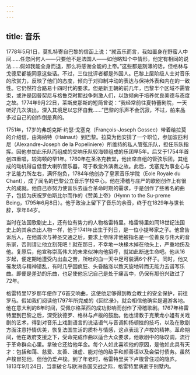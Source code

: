 ```yaml
---
---
---
```

title: 音乐
---




1778年5月1日，莫扎特寄自巴黎的信函上说：“就音乐而言，我如置身在野蛮人中间……任您问何人——只要他不是法国人——如他略知个中情形，他定有相同的说法……假如我能全身而退，那么将感谢全能的上帝。”这些都是刻薄的话，但格林与戈德尼都能同意这些话。不过，三位批评者都是外国人。巴黎上层阶级人士对音乐的欣赏力，反映了他们的态度，倾向于对抑制冲动的表达与保持外表和内在的一致性。它仍然符合路易十四时代的要求。但是新王朝的前几年，巴黎半个区域不需管束，或许是因普契尼与格鲁克时期战争刺激人们，以致倾向于培养优良美德与态度之故。1774年9月22日，莱斯皮那斯的短简曾说：“我经常前往夏特蕾剧院，一天听好几次演出，深入其境足以忘怀自我……”巴黎的乐声不会沉寂，不过，舶来品多过自己的创作倒是真的。

1751年，17岁的弗朗克斯·约瑟·戈塞克（François-Joseph Gossec）带着给拉莫的介绍信，由海纳特（Hainaut）到巴黎。拉莫为他安排了一个职位，参加波匹利尼（Alexandre-Joseph de la Popeliniere）所维持的私人管弦乐队，担任乐队指挥。因他参加此乐队而组成的交响乐队较海顿组成的乐团早5年。后又于1754年首创四重唱，较海顿的早1年。1760年在圣洛克教堂，他出席自组的管弦乐团，其组成的动机得自低音大喇叭管乐器，可于教堂外演奏之故。此后，戈塞克为事业心与才艺能力所左右，满怀抱负，1784年他创办了皇家音乐学院（Eole Royale du Chant），成了闻名的巴黎公立音乐学校中心。他在滑稽与庄严的歌剧创作上有很大的成就。他自己亦努力使音乐去适合革命时期的需求，于是创作了些著名的曲子，包括为庆祝罗伯斯比尔而作的《赞美上帝》（Hymn to the Su-preme Being，1795年6月8日）。他于政治上留下了音乐的余音，终于在1829年与世长辞，享年84岁。

当时在法国歌剧史上，还有位有势力的人物格雷特里。格雷特里如同18世纪法国史上的其余杰出人物一样，他于1741年出生于列日，是一位小提琴家之子。他曾告诉后人，在他首次与神圣交通之后，要求上帝除非他被指名是一位善良与伟大的音乐家，否则请让他立刻死吧！就在那日，不幸地一块椽木掉在他头上，严重地伤及他。复原后，他宣称崇高伟大的未来似神向他招呼，就如此断送生命吧。他从16岁起，便定期地遭受内出血之苦，所吐的血一天中足可装满6个杯子。同时，他又罹发烧与精神错乱，有时几乎因疯狂、头昏脑涨以致天旋地转而无能力去谱写乐曲。即便是差劲的乐曲，也足使他忘记自己是处于痛苦中，仍保有那份兴致过了72年。

格雷特里17岁那年便作了6首交响曲，这使他足够得到教会教士的安全保护，前往罗马。假如我们阅读他1797年所完成的《回忆录》，就会相信他确实是遍游各地。他在意大利的8年时间，受佩尔格莱西的成功影响而创作了滑稽歌剧。1767年格雷特里到巴黎之后，深受狄德罗、格林与卢梭的鼓励。他也请教于克莱龙小姐有关戏剧的艺术，得到对音乐上戏剧语言的说话语气与音调抑扬顿挫的技巧，以及在歌剧方面注意抒情优美，恢复法国生活的质朴与情感，这点表现了卢梭的精神。革命期间，他在政府支援之下，受命完成作曲以适合大众要求，他歌剧中的咏叹调，流行于革命群众心里。拿破仑还给他年金。每个人如此喜欢他的原因，是他如此具有天才：包括和蔼、慈爱、友善、谦虚、能对他的敌手和颜善语以及会偿付债务。虽然卢梭冒犯他，但他仍爱卢梭。到了年老时，格雷特里买下卢梭曾住过的隐庐。1813年9月24日，当拿破仑与欧洲各国交战之际，格雷特里病逝于别墅内。